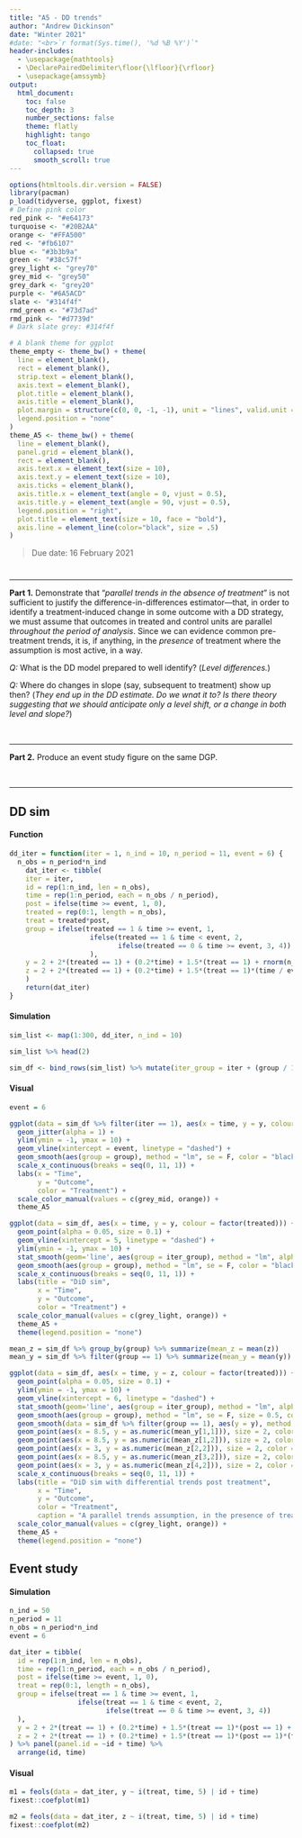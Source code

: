 ```yaml
---
title: "A5 - DD trends"
author: "Andrew Dickinson"
date: "Winter 2021"
#date: "<br>`r format(Sys.time(), '%d %B %Y')`"
header-includes:
  - \usepackage{mathtools}
  - \DeclarePairedDelimiter\floor{\lfloor}{\rfloor}
  - \usepackage{amssymb}
output: 
  html_document:
    toc: false
    toc_depth: 3  
    number_sections: false
    theme: flatly
    highlight: tango  
    toc_float:
      collapsed: true
      smooth_scroll: true 
---
```


```r
options(htmltools.dir.version = FALSE)
library(pacman)
p_load(tidyverse, ggplot, fixest)
# Define pink color
red_pink <- "#e64173"
turquoise <- "#20B2AA"
orange <- "#FFA500"
red <- "#fb6107"
blue <- "#3b3b9a"
green <- "#38c57f"
grey_light <- "grey70"
grey_mid <- "grey50"
grey_dark <- "grey20"
purple <- "#6A5ACD"
slate <- "#314f4f"
rmd_green <- "#73d7ad"
rmd_pink <- "#d7739d"
# Dark slate grey: #314f4f

# A blank theme for ggplot
theme_empty <- theme_bw() + theme(
  line = element_blank(),
  rect = element_blank(),
  strip.text = element_blank(),
  axis.text = element_blank(),
  plot.title = element_blank(),
  axis.title = element_blank(),
  plot.margin = structure(c(0, 0, -1, -1), unit = "lines", valid.unit = 3L, class = "unit"),
  legend.position = "none"
)
theme_A5 <- theme_bw() + theme(
  line = element_blank(),
  panel.grid = element_blank(),
  rect = element_blank(),
  axis.text.x = element_text(size = 10),
  axis.text.y = element_text(size = 10),
  axis.ticks = element_blank(),
  axis.title.x = element_text(angle = 0, vjust = 0.5),
  axis.title.y = element_text(angle = 90, vjust = 0.5),
  legend.position = "right",
  plot.title = element_text(size = 10, face = "bold"),
  axis.line = element_line(color="black", size = .5)
)
```

> Due date: 16 February 2021

# {.tabset .tabset-fade .tabset-pills}


---

**Part 1.** Demonstrate that "_parallel trends in the absence of treatment_" is not sufficient to justify the difference-in-differences estimator&mdash;that, in order to identify a treatment-induced change in some outcome with a DD strategy, we must assume that outcomes in treated and control units are parallel _throughout the period of analysis_. Since we can evidence common pre-treatment trends, it is, if anything, in the _presence_ of treatment where the assumption is most active, in a way. 

*Q:* What is the DD model prepared to well identify? (_Level differences._) 

*Q:* Where do changes in slope (say, subsequent to treatment) show up then? (_They end up in the DD estimate. Do we wnat it to? Is there theory suggesting that we should anticipate only a level shift, or a change in both level and slope?_)

<br>

---

**Part 2.** Produce an event study figure on the same DGP.

<br>

---

## DD sim

#### Function

```r
dd_iter = function(iter = 1, n_ind = 10, n_period = 11, event = 6) {
  n_obs = n_period*n_ind
    dat_iter <- tibble(
    iter = iter,
    id = rep(1:n_ind, len = n_obs),
    time = rep(1:n_period, each = n_obs / n_period),
    post = ifelse(time >= event, 1, 0),
    treated = rep(0:1, length = n_obs),
    treat = treated*post,
    group = ifelse(treated == 1 & time >= event, 1,
                    ifelse(treated == 1 & time < event, 2,
                           ifelse(treated == 0 & time >= event, 3, 4))
                    ),
    y = 2 + 2*(treated == 1) + (0.2*time) + 1.5*(treat == 1) + rnorm(n_obs),
    z = 2 + 2*(treated == 1) + (0.2*time) + 1.5*(treat == 1)*(time / event) + rnorm(n_obs)
    )
    return(dat_iter)
}
```

#### Simulation

```r
sim_list <- map(1:300, dd_iter, n_ind = 10)

sim_list %>% head(2)
```

```r
sim_df <- bind_rows(sim_list) %>% mutate(iter_group = iter + (group / 100))
```


#### Visual

```r
event = 6

ggplot(data = sim_df %>% filter(iter == 1), aes(x = time, y = y, colour = factor(treated))) +
  geom_jitter(alpha = 1) +
  ylim(ymin = -1, ymax = 10) +
  geom_vline(xintercept = event, linetype = "dashed") +
  geom_smooth(aes(group = group), method = "lm", se = F, color = "black") +
  scale_x_continuous(breaks = seq(0, 11, 1)) +
  labs(x = "Time",
       y = "Outcome",
       color = "Treatment") +
  scale_color_manual(values = c(grey_mid, orange)) +
  theme_A5
```


```r
ggplot(data = sim_df, aes(x = time, y = y, colour = factor(treated))) +
  geom_point(alpha = 0.05, size = 0.1) +
  geom_vline(xintercept = 5, linetype = "dashed") +
  ylim(ymin = -1, ymax = 10) +
  stat_smooth(geom='line', aes(group = iter_group), method = "lm", alpha=0.1, size = 0.25, se=FALSE, color = grey_dark) +
  geom_smooth(aes(group = group), method = "lm", se = F, color = "black", size = 0.5) +
  scale_x_continuous(breaks = seq(0, 11, 1)) +
  labs(title = "DiD sim",
       x = "Time",
       y = "Outcome",
       color = "Treatment") +
  scale_color_manual(values = c(grey_light, orange)) +
  theme_A5 +
  theme(legend.position = "none") 
```




```r
mean_z = sim_df %>% group_by(group) %>% summarize(mean_z = mean(z))
mean_y = sim_df %>% filter(group == 1) %>% summarize(mean_y = mean(y))

ggplot(data = sim_df, aes(x = time, y = z, colour = factor(treated))) +
  geom_point(alpha = 0.05, size = 0.1) +
  ylim(ymin = -1, ymax = 10) +
  geom_vline(xintercept = 6, linetype = "dashed") +
  stat_smooth(geom='line', aes(group = iter_group), method = "lm", alpha=0.1, size = 0.25, se=FALSE, color = "grey50") +
  geom_smooth(aes(group = group), method = "lm", se = F, size = 0.5, color = "black") +
  geom_smooth(data = sim_df %>% filter(group == 1), aes(y = y), method = "lm", se = F, color = "red", size = 0.5, linetype = "dashed") +
  geom_point(aes(x = 8.5, y = as.numeric(mean_y[1,1])), size = 2, color = green) +
  geom_point(aes(x = 8.5, y = as.numeric(mean_z[1,2])), size = 2, color = "red") +
  geom_point(aes(x = 3, y = as.numeric(mean_z[2,2])), size = 2, color = "blue") +
  geom_point(aes(x = 8.5, y = as.numeric(mean_z[3,2])), size = 2, color = green) +
  geom_point(aes(x = 3, y = as.numeric(mean_z[4,2])), size = 2, color = "blue") +
  scale_x_continuous(breaks = seq(0, 11, 1)) +
  labs(title = "DiD sim with differential trends post treatment",
       x = "Time",
       y = "Outcome",
       color = "Treatment",
       caption = "A parallel trends assumption, in the presence of treatment, visualized would be the red dashed line.") +
  scale_color_manual(values = c(grey_light, orange)) +
  theme_A5 +
  theme(legend.position = "none")

```


## Event study


#### Simulation

```r
n_ind = 50
n_period = 11
n_obs = n_period*n_ind
event = 6

dat_iter = tibble(
  id = rep(1:n_ind, len = n_obs),
  time = rep(1:n_period, each = n_obs / n_period),
  post = ifelse(time >= event, 1, 0),
  treat = rep(0:1, length = n_obs),
  group = ifelse(treat == 1 & time >= event, 1,
                 ifelse(treat == 1 & time < event, 2,
                        ifelse(treat == 0 & time >= event, 3, 4))
  ),
  y = 2 + 2*(treat == 1) + (0.2*time) + 1.5*(treat == 1)*(post == 1) + rnorm(n_obs),
  z = 2 + 2*(treat == 1) + (0.2*time) + 1.5*(treat == 1)*(post == 1)*(time / event) + rnorm(n_obs)
) %>% panel(panel.id = ~id + time) %>% 
  arrange(id, time)

```


#### Visual

```r
m1 = feols(data = dat_iter, y ~ i(treat, time, 5) | id + time)
fixest::coefplot(m1)
```

```r
m2 = feols(data = dat_iter, z ~ i(treat, time, 5) | id + time)
fixest::coefplot(m2)
```

